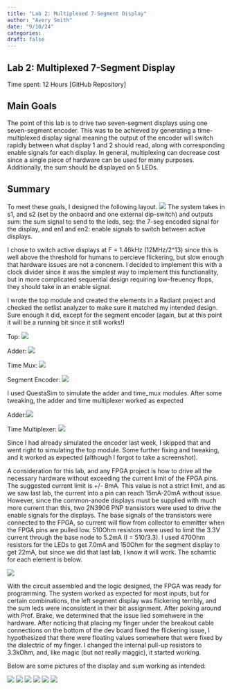 ```yaml
---
title: "Lab 2: Multiplexed 7-Segment Display"
author: "Avery Smith"
date: "9/10/24"
categories:
draft: false
---
```


## Lab 2: Multiplexed 7-Segment Display
Time spent: 12 Hours
[GitHub Repository]

## Main Goals
The point of this lab is to drive two seven-segment displays using one seven-segment encoder. This was to be achieved by generating a time-multiplexed display signal meaning the output of the encoder will switch rapidly between what display 1 and 2 should read, along with corresponding enable signals for each display. In general, multiplexing can decrease cost since a single piece of hardware can be used for many purposes. Additionally, the sum should be displayed on 5 LEDs.

## Summary
To meet these goals, I designed the following layout.
![](images/block_diagram.jpg)
The system takes in s1, and s2 (set by the onbaord and one external dip-switch) and outputs sum: the sum signal to send to the leds, seg: the 7-seg encoded signal for the display, and en1 and en2: enable signals to switch between active displays. 

I chose to switch active displays at F = 1.46kHz (12MHz/2^13) since this is well above the threshold for humans to percieve flickering, but slow enough that hardware issues are not a concnern. I decided to implement this with a clock divider since it was the simplest way to implement this functionality, but in more complicated sequential design requiring low-freuency flops, they should take in an enable signal.

I wrote the top module and created the elements in a Radiant project and checked the netlist analyzer to make sure it matched my intended design. Sure enough it did, except for the segment encoder (again, but at this point it will be a running bit since it still works!)

Top:
![](images/top_radiant.png)

Adder:
![](images/adder.png)

Time Mux:
![](images/time_mux.png)

Segment Encoder:
![](images/segment_driver.png)

I used QuestaSim to simulate the adder and time_mux modules. After some tweaking, the adder and time multiplexer worked as expected

Adder:![](images/adder_tb.png)

Time Multiplexer: ![](images/time_mux_tb.png)

Since I had already simulated the encoder last week, I skipped that and went right to simulating the top module. Some further fixing and tweaking, and it worked as expected (although I forgot to take a screenshot).

A consideration for this lab, and any FPGA project is how to drive all the necessary hardware without exceeding the current limit of the FPGA pins. The suggested current limit is +/- 8mA. This value is not a strict limit, and as we saw last lab, the current into a pin can reach 15mA-20mA without issue. However, since the common-anode displays must be supplied with much more current than this, two 2N3906 PNP transistors were used to drive the enable signals for the displays. The base signals of the transistors were connected to the FPGA, so current will flow from collector to emmitter when the FPGA pins are pulled low. 510Ohm resistors were used to limit the 3.3V current through the base node to 5.2mA (I = 510/3.3). I used 470Ohm resistors for the LEDs to get 7.0mA and 150Ohm for the segment display to get 22mA, but since we did that last lab, I know it will work. The schamtic for each element is below.

![](images/schematic.jpg)

With the circuit assembled and the logic designed, the FPGA was ready for programming. The system worked as expected for most inputs, but for certain combinations, the left segment display was flickering terribly, and the sum leds were inconsistent in their bit assignment. After poking around with Prof. Brake, we determined that the issue lied somehwere in the hardware. After noticing that placing my finger under the breakout cable connections on the bottom of the dev board fixed the flickering issue, I hypothesized that there were floating values somewhere that were fixed by the dialectric of my finger. I changed the internal pull-up resistors to 3.3kOhm, and, like magic (but not really maggic), it started working.

Below are some pictures of the display and sum working as intended:

![](images/test1.jpg)
![](images/test2.jpg)
![](images/test3.jpg)
![](images/test4.jpg)
![](images/test5.jpg)
![](images/test6.jpg)